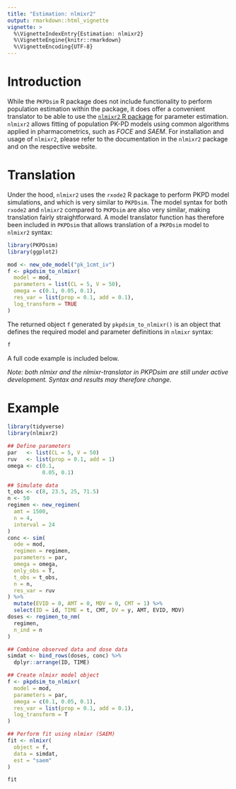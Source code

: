 ```yaml
---
title: "Estimation: nlmixr2"
output: rmarkdown::html_vignette
vignette: >
  %\VignetteIndexEntry{Estimation: nlmixr2}
  %\VignetteEngine{knitr::rmarkdown}
  %\VignetteEncoding{UTF-8}
---
```


# Introduction

While the `PKPDsim` R package does not include functionality to perform population estimation within the package, it does offer
a convenient translator to be able to use the [`nlmixr2` R package](https://nlmixr2.github.io/nlmixr2/) for parameter estimation. `nlmixr2` allows fitting of
population PK-PD models using common algorithms applied in pharmacometrics, such as *FOCE* and *SAEM*. For installation and usage of `nlmixr2`, please refer to the documentation in the `nlmixr2` package and on the respective website.

# Translation

Under the hood, `nlmixr2` uses the `rxode2` R package to perform PKPD model simulations, and which is very similar to `PKPDsim`. The model syntax for both `rxode2` and `nlmixr2` compared to `PKPDsim` are also very similar, making translation fairly straightforward. A model translator function has therefore been included in `PKPDsim` that allows translation of a `PKPDsim` model to `nlmixr2` syntax:

```r
library(PKPDsim)
library(ggplot2)
```

```r
mod <- new_ode_model("pk_1cmt_iv")
f <- pkpdsim_to_nlmixr(
  model = mod,
  parameters = list(CL = 5, V = 50),
  omega = c(0.1, 0.05, 0.1),
  res_var = list(prop = 0.1, add = 0.1),
  log_transform = TRUE
)
```

The returned object `f` generated by `pkpdsim_to_nlmixr()` is an object that defines the required model and parameter definitions in `nlmixr` syntax:

```r
f
```

A full code example is included below.

*Note: both nlmixr and the nlmixr-translator in PKPDsim are still under active development. Syntax and results may therefore change.*

# Example

```r
library(tidyverse)
library(nlmixr2)

## Define parameters
par   <- list(CL = 5, V = 50)
ruv   <- list(prop = 0.1, add = 1)
omega <- c(0.1,
           0.05, 0.1)

## Simulate data
t_obs <- c(8, 23.5, 25, 71.5)
n <- 50
regimen <- new_regimen(
  amt = 1500, 
  n = 4,
  interval = 24
)
conc <- sim(
  ode = mod, 
  regimen = regimen, 
  parameters = par,
  omega = omega, 
  only_obs = T, 
  t_obs = t_obs, 
  n = n,
  res_var = ruv
) %>%
  mutate(EVID = 0, AMT = 0, MDV = 0, CMT = 1) %>%
  select(ID = id, TIME = t, CMT, DV = y, AMT, EVID, MDV)
doses <- regimen_to_nm(
  regimen, 
  n_ind = n
)

## Combine observed data and dose data
simdat <- bind_rows(doses, conc) %>% 
  dplyr::arrange(ID, TIME)

## Create nlmixr model object
f <- pkpdsim_to_nlmixr(
  model = mod,
  parameters = par,
  omega = c(0.1, 0.05, 0.1),
  res_var = list(prop = 0.1, add = 0.1),
  log_transform = T
)

## Perform fit using nlmixr (SAEM)
fit <- nlmixr(
  object = f,
  data = simdat,
  est = "saem"
)
```

```r
fit
```
